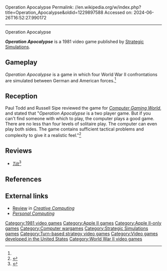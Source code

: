 Operation Apocalypse
Permalink: //en.wikipedia.org/w/index.php?title=Operation_Apocalypse&oldid=1229897588
Accessed on: 2024-06-26T16:52:27.990172



------
Operation Apocalypse
{{Short description|1981 video game}}
{{Italic title}}
{{Infobox video game
| collapsible = 
| state = 
| italic title = 
| title = Operation Apocalypse
| image = Operation Apocalypse cover.jpg
| alt = 
| caption = 
| designer = [[Roger Keating]]
| developer = 
| publisher = [[Strategic Simulations]]
| series = 
| engine = 
| platforms = [[Apple II series|Apple II]]
| released = 1981
| genre = Wargame
| modes = 
}}

'''''Operation Apocalypse''''' is a 1981 video game published by [[Strategic Simulations]].

==Gameplay==
''Operation Apocalypse'' is a game in which four World War II confrontations are simulated between German and American forces.<ref name="CGW2"/>

==Reception==
Paul Todd and Russell Sipe reviewed the game for ''[[Computer Gaming World]]'', and stated that "''Operation Apocalypse'' is a two player game. But if you can't find someone with which to play, the computer plays a good game. There are no less than four levels of solitaire play. The computer can even play both sides. The game contains sufficient tactical problems and complexity to give it a realistic feel."<ref name="CGW2">{{cite magazine |last1=Todd |first1=Paul |last2=Sipe |first2=Russell |title=Operation Apocalypse: A Review and Campaign Scenario |magazine=Computer Gaming World |date=January–February 1982 |volume=1 |issue=2 |pages=25–26}}</ref>

==Reviews==
*''[[Tilt (French magazine)|Tilt]]''<ref>{{cite web | url=https://archive.org/details/Tilt010/page/n59/mode/2up | title=Tilt 010 | date=March 1984 }}</ref>

==References==
{{reflist}}

==External links==
*[https://archive.org/details/creativecomputing-1981-12/page/n93/mode/2up Review] in ''[[Creative Computing (magazine)|Creative Computing]]''
*''[https://archive.org/details/PersonalComputing198107/page/n47/mode/2up Personal Computing]''

[[Category:1981 video games]]
[[Category:Apple II games]]
[[Category:Apple II-only games]]
[[Category:Computer wargames]]
[[Category:Strategic Simulations games]]
[[Category:Turn-based strategy video games]]
[[Category:Video games developed in the United States]]
[[Category:World War II video games]]